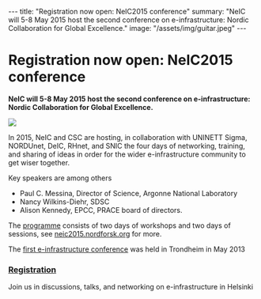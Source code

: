 ---
title: "Registration now open: NeIC2015 conference"
summary: "NeIC will 5-8 May 2015 host the second conference on e-infrastructure: Nordic Collaboration for Global Excellence."
image: "/assets/img/guitar.jpeg"
---

= Registration now open: NeIC2015 conference =

'''NeIC will 5-8 May 2015 host the second conference on e-infrastructure: Nordic Collaboration for Global Excellence.'''

<a href="/assets/img/guitar.jpeg">
<img class="smallpic" src="/assets/img/guitar.jpeg">
</a>

In 2015, NeIC and CSC are hosting, in collaboration with UNINETT Sigma, NORDUnet, DeIC, RHnet, and SNIC the four days of networking, training, and sharing of ideas in order for the wider e-infrastructure community to get wiser together.

Key speakers are among others

* Paul C. Messina, Director of Science, Argonne National Laboratory
* Nancy Wilkins-Diehr, SDSC
* Alison Kennedy, EPCC, PRACE board of directors.

The [https://events.nordu.net/display/NeIC2015/Programme programme] consists of two days of workshops and two days of sessions, see [https://neic2015.nordforsk.org neic2015.nordforsk.org] for more.

The [http://neic.nordforsk.org/news/discussions-on-e-infrastructure-in-trondheim first e-infrastructure conference] was held in Trondheim in May 2013

=== [https://ilmo.contio.fi/ffconference/main.aspx?id=151 Registration] === 

Join us in discussions, talks, and networking on e-infrastructure in Helsinki


